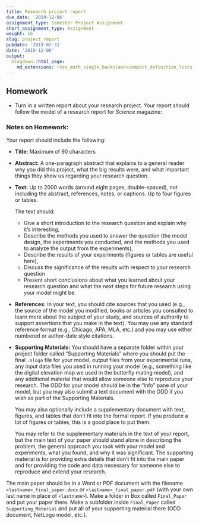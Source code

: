 ```yaml
---
title: Research project report
due_date: '2019-12-06'
assignment_type: Semester Project Assignment
short_assignment_type: Assignment
weight: 16
slug: project_report
pubdate: '2019-07-31'
date: '2019-12-06'
output:
  blogdown::html_page:
    md_extensions: +tex_math_single_backslash+compact_definition_lists
---
```

## Homework

* Turn in a written report about your research project. Your report should follow the model of a research report for _Science_ magazine:

### Notes on Homework:

Your report should include the following:

* **Title:** Maximum of 90 characters
* **Abstract:** A one-paragraph abstract that explains to a general reader
  why you did this project, what the big results were, and what important
  things they show us regarding your research question.
* **Text:** Up to 2000 words (around eight pages, double-spaced), not
  including the abstract, references, notes, or captions. Up to four
  figures or tables.

  The text should:
  * Give a short introduction to the research question and explain why it's
    interesting,
  * Describe the methods you used to answer the question (the model design,
    the experiments you conducted, and the methods you used to analyze the
    output from the experiments),
  * Describe the results of your experiments (figures or tables are useful
    here),
  * Discuss the significance of the results with respect to your research
    question
  * Present short conclusions about what you learned about your research
    question and what the next steps for future research using your model
    might be.
* **References:** In your text, you should cite sources that you used
  (e.g., the source of the model you modified, books or articles you
  consulted to learn more about the subject of your study, and sources of
  authority to support assertions that you make in the text). You may use
  any standard reference format (e.g., Chicago, APA, MLA, etc.) and you may
  use either numbered or author-date style citations.
* **Supporting Materials:** You should have a separate folder within
  your project folder called "Supporting Materials" where you should put
  the final `.nlogo` file for your model, output files from your experimental
  runs, any input data files you used in running your model (e.g., something
  like the digital elevation map we used in the butterfly mating model),
  and any additional material that would allow someone else to
  reproduce your research. The ODD for your model should be in the
  "Info" pane of your model, but you may also submit a text document with
  the ODD if you wish as part of the Supporting Materials.

  You may also optionally include a supplementary document with text,
  figures, and tables that don't fit into the formal report. If you
  produce a lot of figures or tables, this is a good place to put them.

  You may refer to the supplementary materials in the text of your report,
  but the main text of your paper should stand alone in describing the
  problem, the general approach you took with your model and experiments,
  what you found, and why it was significant. The supporting material is
  for providing extra details that don't fit into the main paper and for
  providing the code and data necessary for someone else to reproduce and
  extend your research.

The main paper should be in a Word or PDF document with the filename
`<lastname>_final_paper.docx` or `<lastname>_final_paper.pdf` (with your
own last name in place of `<lastname>`). Make a folder in Box called
`Final_Paper` and put your paper there. Make a subfolder inside
`Final_Paper` called `Supporting_Material` and put all of your supporting
material there (ODD document, NetLogo model, etc.).